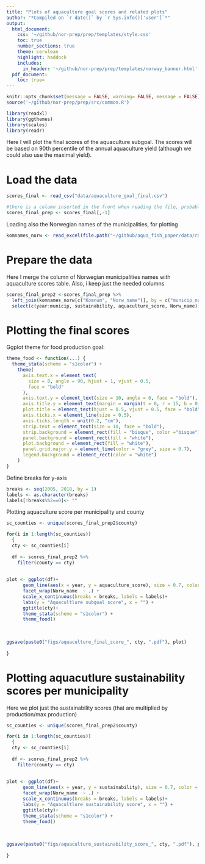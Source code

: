 ```yaml
---
title: "Plots of aquaculture goal scores and related plots"
author: "*Compiled on `r date()` by `r Sys.info()['user']`*"
output: 
  html_document:
    css: '~/github/nor-prep/prep/templates/style.css'
    toc: true
    number_sections: true
    theme: cerulean
    highlight: haddock
    includes: 
      in_header: '~/github/nor-prep/prep/templates/norway_banner.html'
  pdf_document:
    toc: true=
---
```


```r
knitr::opts_chunk$set(message = FALSE, warning= FALSE, message = FALSE)
source('~/github/nor-prep/prep/src/common.R')
```


```r
library(readxl)
library(ggthemes)
library(scales)
library(readr)
``` 

Here I will plot the final scores of the aquaculture subgoal.
The scores will be based on 90th percentile of the annual aquaculture yield (although we could also use the maximal yield). 

# Load the data 
```r
scores_final <- read_csv("data/aquaculture_goal_final.csv")

#there is a column inserted in the front when reading the file, probably read_csv feature
scores_final_prep <- scores_final[,-1]
```

Loading also the Norwegian names of the municipalities, for plotting
```r
komnames_norw <- read_excel(file.path("~/github/aqua_fish_paper/data/raw/komlist_norw.xlsx"))
```

# Prepare the data
Here I merge the column of Norwegian municipalities names with aquaculture scores table. Also, i keep just the needed columns


```r
scores_final_prep2 <-scores_final_prep %>% 
  left_join(komnames_norw[c("Komnum", "Norw_name")], by = c("municip_number" = "Komnum")) %>% 
  select(c(year:municip, sustainability, aquaculture_score, Norw_name))
```

# Plotting the final scores
Ggplot theme for food production goal:

```r
theme_food <- function(...) {
  theme_stata(scheme = "s1color") +
    theme(
      axis.text.x = element_text(
        size = 8, angle = 90, hjust = 1, vjust = 0.5,
        face = "bold"
      ),
      axis.text.y = element_text(size = 10, angle = 0, face = "bold"),
      axis.title.y = element_text(margin = margin(t = 0, r = 15, b = 0, l = 0), face = "bold", size = 10),
      plot.title = element_text(hjust = 0.5, vjust = 0.5, face = "bold"),
      axis.ticks.x = element_line(size = 0.5),
      axis.ticks.length = unit(0.2, "cm"),
      strip.text = element_text(size = 10, face = "bold"),
      strip.background = element_rect(fill = "bisque", color ="bisque"),
      panel.background = element_rect(fill = "white"),
      plot.background = element_rect(fill = "white"),
      panel.grid.major.y = element_line(color = "grey", size = 0.7),
      legend.background = element_rect(color = "white")
    )
}

```

Define breaks for y-axis
```r
breaks <- seq(2005, 2018, by = 1)
labels <- as.character(breaks)
labels[!breaks%%2==0]<- ""
```

Plotting aquaculture score per municipality and county

```r
sc_counties <- unique(scores_final_prep2$county) 

for(i in 1:length(sc_counties))
  {
  cty <- sc_counties[i]
  
  df <- scores_final_prep2 %>%
    filter(county == cty) 
    
    
plot <- ggplot(df)+
      geom_line(aes(x = year, y = aquaculture_score), size = 0.7, color = "darkblue") +
      facet_wrap(Norw_name  ~ .) +
      scale_x_continuous(breaks = breaks, labels = labels)+
      labs(y = "Aquacultlure subgoal score", x = "") +
      ggtitle(cty)+
      theme_stata(scheme = "s1color") +
      theme_food()
           
           
            
ggsave(paste0("figs/aquaculture_final_score_", cty, ".pdf"), plot)
  
}
```

# Plotting aquacutlure sustainability scores per municipality
Here we plot just the sustainability scores (that are multiplied by production/max production)
```r
sc_counties <- unique(scores_final_prep2$county) 

for(i in 1:length(sc_counties))
  {
  cty <- sc_counties[i]
  
  df <- scores_final_prep2 %>%
    filter(county == cty) 
    
    
plot <- ggplot(df)+
      geom_line(aes(x = year, y = sustainability), size = 0.7, color = "black") +
      facet_wrap(Norw_name  ~ .) +
      scale_x_continuous(breaks = breaks, labels = labels)+
      labs(y = "Aquacultlure sustainability score", x = "") +
      ggtitle(cty)+
      theme_stata(scheme = "s1color") +
      theme_food()
           
           
            
ggsave(paste0("figs/aquaculture_sustainability_score_", cty, ".pdf"), plot)
  
}
```

